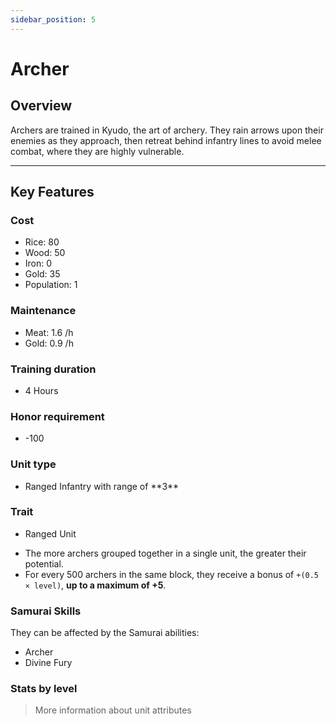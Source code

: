 ```yaml
---
sidebar_position: 5
---
```



# Archer

## Overview

Archers are trained in Kyudo, the art of archery. They rain arrows upon their enemies as they approach, then retreat behind infantry lines to avoid melee combat, where they are highly vulnerable.

---

## Key Features

### Cost
- Rice: 80
- Wood: 50
- Iron: 0
- Gold: 35
- Population: 1

### Maintenance
- Meat: 1.6 /h
- Gold: 0.9 /h

### Training duration
- 4 Hours

### Honor requirement
- -100

### Unit type
- <Link to="../#ranged-infantry">Ranged Infantry</Link> with range of **3**

### Trait
- <Link to="../#ranged-units">Ranged Unit</Link>

<Admonition type="tip" title="Special Effect – Coordinated Rain">
  <ul>
    <li>The more archers grouped together in a single unit, the greater their potential.</li>
    <li>For every 500 archers in the same block, they receive a bonus of <code>+(0.5 × level)</code>, <strong>up to a maximum of +5</strong>.</li>
  </ul>
</Admonition>

### Samurai Skills  
They can be affected by the Samurai abilities:  
- <Link to="../../samurais/reasoning-skills#archer">Archer</Link>  
- <Link to="../../samurais/charisma-skills#divine-fury">Divine Fury</Link>

### Stats by level

<UnitStatsTable unitName="Archer" />

> <Link to="../#attributes">More information about unit attributes</Link>
